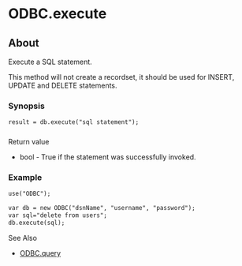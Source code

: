 
# ODBC.execute 

 

## About

Execute a SQL statement.

This method will not create a recordset, it should be used for INSERT, UPDATE and DELETE statements.

### Synopsis

```xml
result = db.execute("sql statement");
```

###   
Return value

* bool - True if the statement was successfully invoked.

### Example

```xml
use("ODBC");

var db = new ODBC("dsnName", "username", "password");
var sql="delete from users";
db.execute(sql);
```

  
See Also

* [ODBC.query](ODBC.query_13173446.mdx#about)


